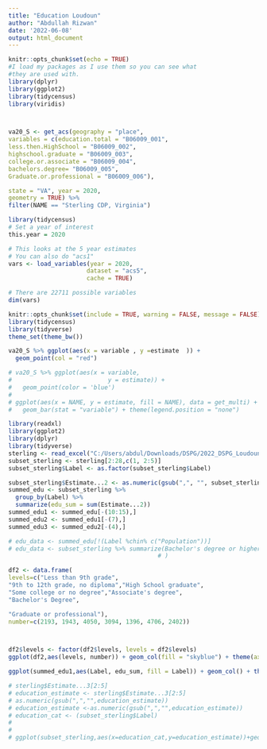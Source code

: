 ```yaml
---
title: "Education Loudoun"
author: "Abdullah Rizwan"
date: '2022-06-08'
output: html_document
---
```

```r
knitr::opts_chunk$set(echo = TRUE)
#I load my packages as I use them so you can see what 
#they are used with.
library(dplyr)
library(ggplot2)
library(tidycensus)
library(viridis)




```




```r

va20_S <- get_acs(geography = "place",
variables = c(education.total = "B06009_001",
less.then.HighSchool = "B06009_002",
highschool.graduate = "B06009_003",
college.or.associate = "B06009_004",
bachelors.degree= "B06009_005",
Graduate.or.professional = "B06009_006"),

state = "VA", year = 2020,
geometry = TRUE) %>%
filter(NAME == "Sterling CDP, Virginia")


```

```r
library(tidycensus)
# Set a year of interest
this.year = 2020

# This looks at the 5 year estimates
# You can also do "acs1"
vars <- load_variables(year = 2020,
                      dataset = "acs5",
                      cache = TRUE)

# There are 22711 possible variables 
dim(vars)
```
```r
knitr::opts_chunk$set(include = TRUE, warning = FALSE, message = FALSE)
library(tidycensus)
library(tidyverse)
theme_set(theme_bw())
```

```r
va20_S %>% ggplot(aes(x = variable , y =estimate  )) +
  geom_point(col = "red")
```

```r
# va20_S %>% ggplot(aes(x = variable, 
#                           y = estimate)) + 
#   geom_point(color = 'blue')
# 
# ggplot(aes(x = NAME, y = estimate, fill = NAME), data = get_multi) + 
#   geom_bar(stat = "variable") + theme(legend.position = "none")
```
```r
library(readxl)
library(ggplot2)
library(dplyr)
library(tidyverse)
sterling <- read_excel("C:/Users/abdul/Downloads/DSPG/2022_DSPG_Loudoun/Shinyapp/data/Loudouncountyeducation.xlsx",skip=2,col_names=TRUE)
subset_sterling <- sterling[2:28,c(1, 2:5)]
subset_sterling$Label <- as.factor(subset_sterling$Label)
```

```r
subset_sterling$Estimate...2 <- as.numeric(gsub(",", "", subset_sterling$Estimate...2))
summed_edu <- subset_sterling %>% 
  group_by(Label) %>%
  summarize(edu_sum = sum(Estimate...2))
summed_edu1 <- summed_edu[-(10:15),]
summed_edu2 <- summed_edu1[-(7),]
summed_edu3 <- summed_edu2[-(4),]

# edu_data <- summed_edu[!(Label %chin% c("Population"))]
# edu_data <- subset_sterling %>% summarize(Bachelor's degree or higher= sum(Bachelors+Bachelor's degree or higher),
                                          # )
```

```r

df2 <- data.frame(
levels=c("Less than 9th grade",
"9th to 12th grade, no diploma","High School graduate",
"Some college or no degree","Associate's degree",
"Bachelor's Degree",

"Graduate or professional"),
number=c(2193, 1943, 4050, 3094, 1396, 4706, 2402))



df2$levels <- factor(df2$levels, levels = df2$levels)
ggplot(df2,aes(levels, number)) + geom_col(fill = "skyblue") + theme(axis.text.x = element_text(angle=0)) +labs(x = "", y = "Number of population", caption = " Source : S1501 ACS 5-yr data 2016-2020", title = "") + coord_flip() 
```

```r
ggplot(summed_edu1,aes(Label, edu_sum, fill = Label)) + geom_col() + theme(axis.text.x = element_text(angle=90)) + coord_polar() + scale_y_log10()
```


```r

# sterling$Estimate...3[2:5]
# education_estimate <- sterling$Estimate...3[2:5]
# as.numeric(gsub(",","",education_estimate))
# education_estimate <-as.numeric(gsub(",","",education_estimate))
# education_cat <- (subset_sterling$Label)
# 
# 
# ggplot(subset_sterling,aes(x=education_cat,y=education_estimate))+geom_col()+theme(axis.text.x=element_text(angle=20,size=7.5, face="bold"))+scale_x_discrete(limits=education_cat)+labs(title="Education Demographics of Sterling, VA",caption= "Source: ACS data 2016-2020",x="Age",y="Estimated Population")


```
